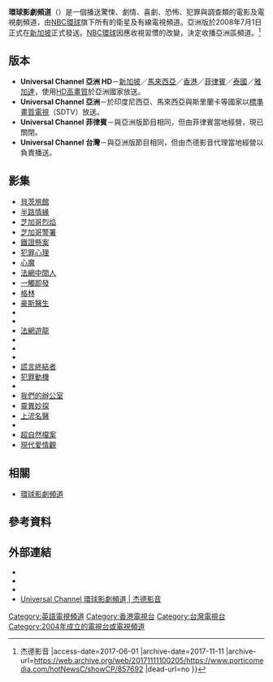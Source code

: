 {{noteTA
|1=zh-hant:杰德影音;zh-hans:杰德影音;
}}
{{Infobox TV channel
| name             = 環球影劇頻道<br/>Universal Channel
| logofile         = Universal Channel 2013.png
| logosize         = 200px
| logocaption      = Universal Channel Logo
| logoalt          = 
| logo2            = 
| launch           = 2008年7月1日
| closed date      = {{End date|2017|6|30}}
| picture format   = [[480i|480i]]（[[標準畫質電視|SDTV]]）<br>[[1080i|1080i]]（[[高清電視|HDTV]]）
| network          = 
| owner            = [[NBC環球|NBC環球]]
| slogan           = '''百分百角色魅力'''
| country          = [[新加坡|新加坡]]
| broadcast area   = [[亞洲|亞洲]]（除了[[越南|越南]]與[[泰國|泰國]]）
| headquarters     = 新加坡
| former names     = 
| replaced names   = 
| web              = {{URL|www.universalchannel.asia}}
| sister names     = 
}}

'''環球影劇頻道'''（{{lang-en|'''Universal Channel'''}}）是一個播送驚悚、劇情、喜劇、恐怖、犯罪與調查類的電影及電視劇頻道，由[[NBC環球|NBC環球]]旗下{{link-en|NBC環球國際電視網|NBCUniversal International Networks}}所有的衛星及有線電視頻道。亞洲版於2008年7月1日正式在[[新加坡|新加坡]]正式發送。[[NBC環球|NBC環球]]因應收視習慣的改變，決定收播亞洲區頻道。<ref>{{Cite web |url=https://www.porticomedia.com/hotNewsC/showCP/857692 |title=Universal和Syfy頻道將收播，結束亞洲區營運 {{!}} 杰德影音 |access-date=2017-06-01 |archive-date=2017-11-11 |archive-url=https://web.archive.org/web/20171111100205/https://www.porticomedia.com/hotNewsC/showCP/857692 |dead-url=no }}</ref>

== 版本 ==
* '''Universal Channel 亞洲 HD'''－[[新加坡|新加坡]]／[[馬來西亞|馬來西亞]]／[[香港|香港]]／[[菲律賓|菲律賓]]／[[泰國|泰國]]／[[雅加達|雅加達]]，使用[[高清電視|HD高畫質]]於亞洲國家放送。
* '''Universal Channel 亞洲'''－於印度尼西亞、馬來西亞與斯里蘭卡等國家以[[標準畫質電視|標準畫質電視]]（SDTV）放送。
* '''Universal Channel 菲律賓'''－與亞洲版節目相同，但由菲律賓當地經營，現已關閉。
* '''Universal Channel 台灣'''－與亞洲版節目相同，但由杰德影音代理當地經營以負責播送。

== 影集 ==
* [[貝茲旅館|貝茨旅館]]
* [[半路情緣|半路情緣]]
* [[芝加哥烈焰|芝加哥烈焰]]
* [[芝加哥警署|芝加哥警署]]
* [[鐵證懸案|鐵證懸案]]
* [[犯罪心理_(電視劇)|犯罪心理]]
* [[善惡雙生|心魔]]
* [[律海佳人|法網中間人]]
* [[閃點行動_(電視劇)|一觸即發]]
* [[格林_(電視劇)|格林]]
* [[豪斯醫生|豪斯醫生]]
* {{link-en|輪椅神探 (2013年電視劇)|Ironside (2013 TV series)|輪椅神探}}
* {{link-en|完美搭檔|King & Maxwell|妙探間諜}}
* [[法律與秩序|法網遊龍]]
* {{link-en|法網遊龍：犯案動機|Law & Order: Criminal Intent}}
* {{link-en|法網遊龍：英國|Law & Order: UK}}
* {{link-en|探險奇兵|The Librarians (2014 TV series)}}
* [[別對我撒謊|謊言終結者]]
* [[作案動機|犯罪動機]]
* {{link-en|莫德克事件簿|Murdoch Mysteries}}
* [[辦公室_(美國電視劇)|我們的辦公室]]
* [[靈異妙探|靈異妙探]]
* [[慾海醫心|上流名醫]]
* {{link-en|警魂|Shades of Blue (TV series)}}
* [[邪惡力量|超自然檔案]]
* [[三年之癢|現代愛情觀]]

== 相關 ==
* [[環球影劇頻道|環球影劇頻道]]

== 參考資料 ==
{{reflist}}

== 外部連結 ==
* {{Official website|http://www.universalchannel.asia}}
* {{Facebook|universalchannel.asia|Universal Channel Asia}}
* {{Twitter|universal_asia|Universal Channel Asia}}
* [http://www.porticomedia.com/channelC/showChannel/100 Universal Channel 環球影劇頻道 | 杰德影音] {{Wayback|url=http://www.porticomedia.com/channelC/showChannel/100 |date=20201129015554 }}

{{NBC環球集團}}

[[Category:英語電視頻道|Category:英語電視頻道]]
[[Category:香港電視台|Category:香港電視台]]
[[Category:台灣電視台|Category:台灣電視台]]
[[Category:2004年成立的電視台或電視頻道|Category:2004年成立的電視台或電視頻道]]
